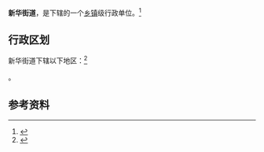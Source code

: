 {{中国乡级行政区|21/02/81/001/000}}

'''新华街道'''，是{{PRC admin/fullname|21/02/81/001/000|3}}下辖的一个[[乡镇|乡镇]]级行政单位。<ref>{{PRC admin/ref sgc|{{PRC admin/parent|21/02/81/001/000}}}}</ref>

== 行政区划 ==

新华街道下辖以下地区：<ref>{{PRC admin/ref sgc|21/02/81/001/000}}</ref>

{{PRC admin/children|21/02/81/001/000}}。

== 参考资料 ==

{{reflist}}

{{行政区划小作品}}
{{PRC admin/navcat|21/02/81/001/000}}